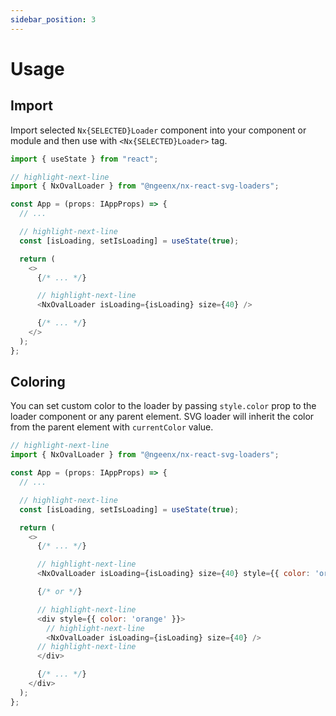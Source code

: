 ```yaml
---
sidebar_position: 3
---
```


# Usage

## Import

Import selected `Nx{SELECTED}Loader` component into your component or module and then use with `<Nx{SELECTED}Loader>` tag.

```js title="app.tsx"
import { useState } from "react";

// highlight-next-line
import { NxOvalLoader } from "@ngeenx/nx-react-svg-loaders";

const App = (props: IAppProps) => {
  // ...

  // highlight-next-line
  const [isLoading, setIsLoading] = useState(true);

  return (
    <>
      {/* ... */}

      // highlight-next-line
      <NxOvalLoader isLoading={isLoading} size={40} />

      {/* ... */}
    </>
  );
};
```

## Coloring

You can set custom color to the loader by passing `style.color` prop to the loader component or any parent element.
SVG loader will inherit the color from the parent element with `currentColor` value.

```js title="app.tsx"
// highlight-next-line
import { NxOvalLoader } from "@ngeenx/nx-react-svg-loaders";

const App = (props: IAppProps) => {
  // ...

  // highlight-next-line
  const [isLoading, setIsLoading] = useState(true);

  return (
    <>
      {/* ... */}

      // highlight-next-line
      <NxOvalLoader isLoading={isLoading} size={40} style={{ color: 'orange' }}/>

      {/* or */}

      // highlight-next-line
      <div style={{ color: 'orange' }}>
        // highlight-next-line
        <NxOvalLoader isLoading={isLoading} size={40} />
      // highlight-next-line
      </div>

      {/* ... */}
    </div>
  );
};
```
